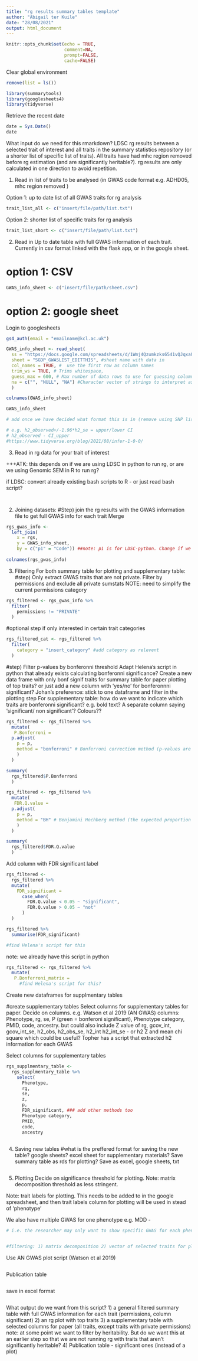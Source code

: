 ```yaml
---
title: "rg results summary tables template"
author: "Abigail ter Kuile"
date: "28/08/2021"
output: html_document
---
```


```r
knitr::opts_chunk$set(echo = TRUE,
                      comment=NA,
                      prompt=FALSE,
                      cache=FALSE)
```

Clear global environment
```r
remove(list = ls())
```

```r
library(summarytools)
library(googlesheets4)
library(tidyverse)
```

Retrieve the recent date
```r
date = Sys.Date()
date
```

What input do we need for this rmarkdown?
LDSC rg results between a selected trait of interest and all traits in the summary statistics repository (or a shorter list of specific list of traits). All traits have had mhc region removed before rg estimation (and are significantly heritable?). rg results are only calculated in one direction to avoid repetition. 


1) Read in list of traits to be analysed (in GWAS code format e.g. ADHD05, mhc region removed )

Option 1: up to date list of all GWAS traits for rg analysis
```r
trait_list_all <- c("insert/file/path/list.txt")
```

Option 2: shorter list of specific traits for rg analysis
```r
trait_list_short <- c("insert/file/path/list.txt")
```

2) Read in Up to date table with full GWAS information of each trait. Currently in csv format linked with the flask app, or in the google sheet.

# option 1: CSV
```r
GWAS_info_sheet <- c("insert/file/path/sheet.csv")
```

# option 2: google sheet

Login to googlesheets
```r
gs4_auth(email = "emailname@kcl.ac.uk")
```

```r
GWAS_info_sheet <- read_sheet(
  ss = "https://docs.google.com/spreadsheets/d/1Wmj4Qzumkzks6541vQJqxaUBxjfL4KLQo7_K_oquacI/edit#gid=0", #link to google doc
  sheet = "SGDP_GWASLIST_EDITTHIS", #sheet name with data in
  col_names = TRUE, #  use the first row as column names
  trim_ws = TRUE, # Trims whitespace,
  guess_max = 600, # Max number of data rows to use for guessing column types +++ATK do we need this? change to +700?
  na = c("", "NULL", "NA") #Character vector of strings to interpret as missing values. 
  )

colnames(GWAS_info_sheet)

GWAS_info_sheet
```

```r
# add once we have decided what format this is in (remove using SNP list?)
```

```r

# e.g. h2_observed+/-1.96*h2_se = upper/lower CI
# h2_observed - CI_upper 
#https://www.tidyverse.org/blog/2021/08/infer-1-0-0/
```

3) Read in rg data for your trait of interest

+++ATK: this depends on if we are using LDSC in python to run rg, or are we using Genomic SEM in R to run rg? 

if LDSC:
convert already existing bash scripts to R - or just read bash script?
```r

```

```r

```

2) Joining datasets:
#Step) join the rg results with the GWAS information file to get full GWAS info for each trait
Merge 
```r
rgs_gwas_info <- 
  left_join(
    x = rgs,
    y = GWAS_info_sheet,
    by = c("p1" = "Code")) ##note: p1 is for LDSC-python. Change if we use LDSC-Gsem to whatever we specify for that column (phenotype?)
    
colnames(rgs_gwas_info)
```

3) Filtering
For both summary table for plotting and supplementary table:
#step) Only extract GWAS traits that are not private. 
Filter by permissions and exclude all private sumstats
NOTE: need to simplify the current permissions category 
```r
rgs_filtered <- rgs_gwas_info %>% 
  filter(
    permissions != "PRIVATE" 
  )
```

#optional step if only interested in certain trait categories
```r
rgs_filtered_cat <- rgs_filtered %>%
  filter(
    category = "insert_category" #add category as relevent
  )
```

#step) Filter p-values by bonferonni threshold 
Adapt Helena's script in python that already exists calculating bonferonni significance?
Create a new data frame with only bonf signif traits for summary table for paper plotting of top traits? or just add a new column with 'yes/no' for bonferonnni significant? Johan's preference: stick to one dataframe and filter in the plotting step
For supplementary table: how do we want to indicate which traits are bonferonni significant? e.g. bold text? A separate column saying 'significant/ non significant'? Colours??
```r
rgs_filtered <- rgs_filtered %>%
  mutate(
   P.Bonferroni =
  p.adjust(
    p = p,
    method = "bonferroni" # Bonferroni correction method (p-values are multiplied by the number of comparisons)
    )
  )

summary(
  rgs_filtered$P.Bonferroni
  )
```

```r
rgs_filtered <- rgs_filtered %>%
  mutate(
   FDR.Q.value =
  p.adjust(
    p = p,
    method = "BH" # Benjamini Hochberg method (the expected proportion of false discoveries amongst the rejected hypotheses)
    )
  )

summary(
  rgs_filtered$FDR.Q.value
  )
```

Add column with FDR significant label
```r
rgs_filtered <-
  rgs_filtered %>%
  mutate(
    FDR_significant =
      case_when(
        FDR.Q.value < 0.05 ~ "significant",
        FDR.Q.value > 0.05 ~ "not"
      )
  )

rgs_filtered %>%
  summarise(FDR_significant)
```

```r
#find Helena's script for this 
```

note: we already have this script in python
```r
rgs_filtered <- rgs_filtered %>%
  mutate(
   P.Bonferroni_matrix =
     #find Helena's script for this?
```

Create new dataframes for supplmentary tables

#create supplementary tables
Select columns for supplementary tables for paper. Decide on columns. 
e.g. Watson et al 2019 (AN GWAS) columns: Phenotype, rg, se, P (green = bonferoni significant), Phenotype category, PMID, code, ancestry. 
but could also include Z value of rg, gcov_int, gcov_int_se, h2_obs, h2_obs_se, h2_int	h2_int_se - or h2 Z and mean chi square which could be useful? Topher has a script that extracted h2 information for each GWAS

Select columns for supplementary tables
```r
rgs_supplmentary_table <- 
  rgs_supplmentary_table %>%
    select(
      Phenotype,
      rg, 
      se, 
      z,
      p,
      FDR_significant, ### add other methods too 
      Phenotype category,
      PMID, 
      code, 
      ancestry
      
```

4) Saving new tables
#what is the preffered format for saving the new table? google sheets? excel sheet for supplementary materials? Save summary table as rds for plotting?
Save as excel, google sheets, txt
```r

```

5) Plotting
Decide on significance threshold for plotting. Note: matrix decomposition threshold as less stringent.

Note: trait labels for plotting. This needs to be added to in the google spreadsheet, and then trait labels column for plotting will be used in stead of 'phenotype'

We also have multiple GWAS for one phenotype e.g. MDD - 
```r
# i.e. the researcher may only want to show specific GWAS for each phenotype e.g. most powerful, or certain cohorts, selected based on type of phenotyping. A
```


```r

```


```r
#filtering: 1) matrix decomposition 2) vector of selected traits for plotting
```

Use AN GWAS plot script (Watson et al 2019)
```r

```

Publication table
```r

```

save in excel format
```r

```
 
What output do we want from this script?
1) a general filtered summary table with full GWAS information for each trait (permissions, column significant)
2) an rg plot with top traits
3) a supplementary table with selected columns for paper (all traits, except traits with private permissions)
note: at some point we want to filter by heritability. But do we want this at an earlier step so that we are not running rg with traits that aren't significantly heritable?
4) Publication table - significant ones (instead of a plot)

